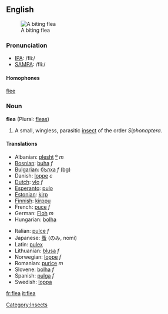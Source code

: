 ==English==
{{Wikipedia}}
[[Image:Flea.jpg|thumb|right|A biting flea]]
=== Pronunciation ===
*[[w:IPA|IPA]]: /fliː/
*[[w:SAMPA|SAMPA]]: /fli:/

==== Homophones ====
[[flee]]

=== Noun ===
'''flea''' (Plural: [[fleas]])
# A small, wingless, parasitic [[insect]] of the order ''Siphonaptera''.

==== Translations ====
{{top}}
*Albanian: [[plesht]] [[:sq:plesht|º]] ''m''
*[[Bosnian]]: [[buha]] ''f''
*[[Bulgarian]]: [[бълха]] ''f'' [[:bg:бълха|(bg)]] 
*Danish: [[loppe]] ''c''
*[[Dutch]]: [[vlo]] ''f''
*[[Esperanto]]: [[pulo]]
*[[Estonian]]: [[kirp]]
*[[Finnish]]: [[kirppu]]
*French: [[puce]] ''f''
*German: [[Floh]] ''m''
*Hungarian: [[bolha]]
{{mid}}
*Italian: [[pulce]] ''f''
*Japanese: [[蚤]] (のみ, nomi)
*Latin: [[pulex]]
*Lithuanian: [[blusa]] ''f''
*Norwegian: [[loppe]] ''f''
*Romanian: [[purice]] ''m''
*Slovene: [[bolha]] ''f''
*Spanish: [[pulga]] ''f''
*Swedish: [[loppa]]
{{bottom}}

[[Category:Insects]]

[[fr:flea]]
[[it:flea]]